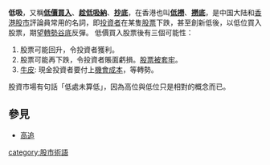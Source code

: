 {{unreferenced|time=2018-05-30T23:44:48+00:00}}
'''低吸'''，又稱'''[[低價買入|低價買入]]'''、'''[[趁低吸納|趁低吸納]]'''、'''[[抄底|抄底]]'''，在香港也叫'''[[低撈|低撈]]'''、'''[[撈底|撈底]]'''，是中国大陆和[[香港|香港]][[股市|股市]]評論員常用的名詞，即[[投資者|投資者]]在某隻[[股票|股票]]下跌，甚至創新低後，以低位買入股票，期望[[轉勢|轉勢]][[谷底|谷底]]反彈。 低價買入股票後有三個可能性：
# 股票可能回升，令投資者獲利。
# 股票可能再下跌，令投資者賬面虧損。[[套牢股票|股票被套牢]]。
# [[牛皮|牛皮]]: 現金投資者要付上[[機會成本|機會成本]]，等轉勢。

股資市場有句話「低處未算低」，因為高位與低位只是相對的概念而已。 

==參見==
*[[高追|高追]]

[[category:股市術語|category:股市術語]]